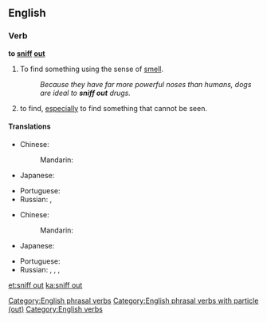 ==English==

===Verb===
'''to [[sniff]] [[out]]'''

# To find something using the sense of [[smell]].
#: ''Because they have far more powerful noses than humans, dogs are ideal to '''sniff out''' drugs.''
# {{idiomatic}} to find, [[especially]] to find something that cannot be seen.

====Translations====
{{trans-top|find something using smell}}
* Chinese:
*: Mandarin: {{t|cmn|嗅出|tr=xiùchū|sc=Hani}}
* Japanese: {{t-|ja|嗅ぎ付ける|tr=かぎつける, kagitsukeru|sc=Jpan}}
{{trans-mid}}
* Portuguese: {{t+|pt|farejar}}
* Russian: {{t-|ru|вынюхивать|tr=vynjúxivat'|sc=Cyrl}} {{impf}}, {{t+|ru|вынюхать|tr=výnjuxat'|sc=Cyrl}} {{pf.}}
{{trans-bottom}}

{{trans-top|find}}
* Chinese:
*: Mandarin: {{t|cmn|找出|tr=zhǎochū|sc=Hani}}
* Japanese: {{t-|ja|嗅ぎ付ける|tr=かぎつける, kagitsukeru|sc=Jpan}}
{{trans-mid}}
* Portuguese: {{t+|pt|farejar}}
* Russian: {{t-|ru|вынюхивать|tr=vynjúxivat'|sc=Cyrl}} {{impf}}, {{t+|ru|вынюхать|tr=výnjuxat'|sc=Cyrl}} {{pf.}}, {{t-|ru|разнюхивать|tr=raznjúxivat'|sc=Cyrl}} {{impf}}, {{t+|ru|разнюхать|tr=raznjúxat'|sc=Cyrl}} {{pf.}}
{{trans-bottom}}

[[Category:English phrasal verbs]]
[[Category:English phrasal verbs with particle (out)]]
[[Category:English verbs]]

[[et:sniff out]]
[[ka:sniff out]]